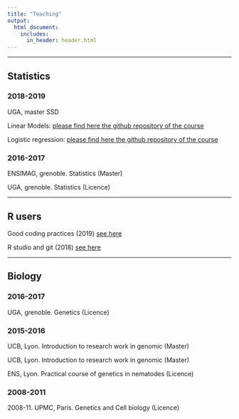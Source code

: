 ```yaml
---
title: "Teaching"
output:
  html_document:
    includes:
      in_header: header.html
---
```




***

## Statistics

### 2018-2019

UGA, master SSD

Linear Models: [please find here the github repository of the course](https://github.com/magrichard/cours_modlin_M1) 

Logistic regression: [please find here the github repository of the course](https://github.com/magrichard/cours_reglog) 

### 2016-2017 

ENSIMAG, grenoble. Statistics (Master)

UGA, grenoble. Statistics (Licence)

*** 

## R users

Good coding practices (2019) [see here](https://magrichard.github.io/good_coding_practices/rpresentation.html#1)

R studio and git (2018) [see here](https://privefl.github.io/R-presentation/rstudio-git.html#1)

***

## Biology

### 2016-2017 

UGA, grenoble. Genetics (Licence)

### 2015-2016

UCB, Lyon. Introduction to research work in genomic (Master)

UCB, Lyon. Introduction to research work in genomic (Master)

ENS, Lyon. Practical course of genetics in nematodes (Licence)

### 2008-2011

2008-11. UPMC, Paris. Genetics and Cell biology (Licence)

